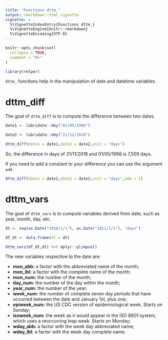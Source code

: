 ```yaml
---
title: "Functions dttm_"
output: rmarkdown::html_vignette
vignette: >
  %\VignetteIndexEntry{Functions dttm_}
  %\VignetteEngine{knitr::rmarkdown}
  %\VignetteEncoding{UTF-8}
---
```


```r
knitr::opts_chunk$set(
  collapse = TRUE,
  comment = "#>"
)
```

```r
library(relper)
```

`dttm_` functions help in the manipulation of date and datetime variables.

# dttm_diff

The goal of `dttm_diff` is to compute the difference between two dates.

```r
date1 <- lubridate::dmy("01/05/1998")

date2 <- lubridate::dmy("21/11/2018")

dttm_diff(date1 = date1,date2 = date2,unit = "days")
```

So, the difference in days of 21/11/2018 and 01/05/1998 is 7,509 days.

If you need to add a constant to your difference you can use the argument `add`.

```r
dttm_diff(date1 = date1,date2 = date2,unit = "days",add = 1)
```


# dttm_vars

The goal of `dttm_vars` is to compute variables derived from date, such as year, month, day, etc.

```r
dt <- seq(as.Date("1910/1/1"), as.Date("1911/1/1"), "days")

df_dt <- data.frame(dt = dt)

dttm_vars(df_dt,dt) %>% dplyr::glimpse()
```

The new variables respective to the date are:

 - **mon_abb:** a factor with the abbreviated name of the month;
 - **mon_lbl:** a factor with the complete name of the month;
 - **mon_num:** the number of the month;
 - **day_num:** the number of the day within the month;
 - **year_num:** the number of the year;
 - **week_num:** the number of complete seven day periods that have occurred between the date and January 1st, plus one;
 - **epiweek_num:** the US CDC version of epidemiological week. Starts on Sunday;
 - **isoweek_num:**  the week as it would appear in the ISO 8601 system, which uses a reoccurring leap week. Starts on Monday;
 - **wday_abb:** a factor with the week day abbreviated name;
 - **wday_lbl:** a factor with the week day complete name.
